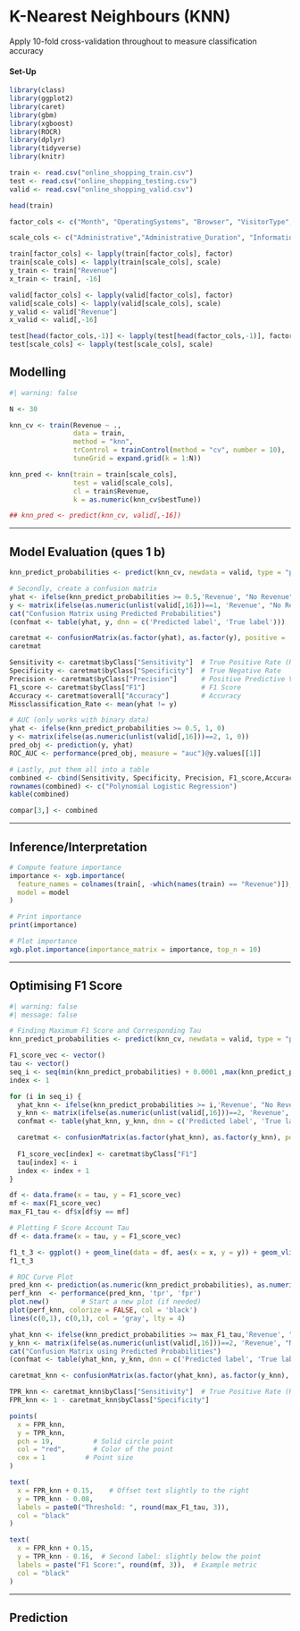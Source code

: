 # K-Nearest Neighbours (KNN)

Apply 10-fold cross-validation throughout to measure classification accuracy

#### Set-Up

```r
library(class)
library(ggplot2)
library(caret)
library(gbm)
library(xgboost)
library(ROCR)
library(dplyr)
library(tidyverse)
library(knitr)

train <- read.csv("online_shopping_train.csv")
test <- read.csv("online_shopping_testing.csv")
valid <- read.csv("online_shopping_valid.csv")

head(train)

factor_cols <- c("Month", "OperatingSystems", "Browser", "VisitorType", "Weekend", "Revenue")

scale_cols <- c("Administrative","Administrative_Duration", "Informational", "Informational_Duration","ProductRelated","SpecialDay", "ProductRelated_Duration","BounceRates", "ExitRates", "PageValues")

train[factor_cols] <- lapply(train[factor_cols], factor)
train[scale_cols] <- lapply(train[scale_cols], scale)
y_train <- train["Revenue"]
x_train <- train[, -16]

valid[factor_cols] <- lapply(valid[factor_cols], factor)
valid[scale_cols] <- lapply(valid[scale_cols], scale)
y_valid <- valid["Revenue"]
x_valid <- valid[,-16]

test[head(factor_cols,-1)] <- lapply(test[head(factor_cols,-1)], factor)
test[scale_cols] <- lapply(test[scale_cols], scale)
```

## Modelling

```r
#| warning: false

N <- 30

knn_cv <- train(Revenue ~ ., 
                data = train,
                method = "knn",
                trControl = trainControl(method = "cv", number = 10),
                tuneGrid = expand.grid(k = 1:N))

knn_pred <- knn(train = train[scale_cols],
                test = valid[scale_cols],
                cl = train$Revenue,
                k = as.numeric(knn_cv$bestTune))

## knn_pred <- predict(knn_cv, valid[,-16])


```

------------------------------------------------------------------------

\newpage

## Model Evaluation (ques 1 b)
```r
knn_predict_probabilities <- predict(knn_cv, newdata = valid, type = "prob")[, "1"]

# Secondly, create a confusion matrix
yhat <- ifelse(knn_predict_probabilities >= 0.5,'Revenue', "No Revenue")
y <- matrix(ifelse(as.numeric(unlist(valid[,16]))==1, 'Revenue', "No Revenue"))
cat("Confusion Matrix using Predicted Probabilities")
(confmat <- table(yhat, y, dnn = c('Predicted label', 'True label')))

caretmat <- confusionMatrix(as.factor(yhat), as.factor(y), positive = 'Revenue')
caretmat 

Sensitivity <- caretmat$byClass["Sensitivity"]  # True Positive Rate (Recall)
Specificity <- caretmat$byClass["Specificity"]  # True Negative Rate
Precision <- caretmat$byClass["Precision"]      # Positive Predictive Value
F1_score <- caretmat$byClass["F1"]              # F1 Score
Accuracy <- caretmat$overall["Accuracy"]        # Accuracy
Missclassification_Rate <- mean(yhat != y)

# AUC (only works with binary data)
yhat <- ifelse(knn_predict_probabilities >= 0.5, 1, 0)
y <- matrix(ifelse(as.numeric(unlist(valid[,16]))==2, 1, 0))
pred_obj <- prediction(y, yhat)
ROC_AUC <- performance(pred_obj, measure = "auc")@y.values[[1]]

# Lastly, put them all into a table
combined <- cbind(Sensitivity, Specificity, Precision, F1_score,Accuracy, Missclassification_Rate, ROC_AUC)
rownames(combined) <- c("Polynomial Logistic Regression")
kable(combined)

compar[3,] <- combined
```

------------------------------------------------------------------------


\newpage

## Inference/Interpretation

```r
# Compute feature importance
importance <- xgb.importance(
  feature_names = colnames(train[, -which(names(train) == "Revenue")]),
  model = model
)

# Print importance
print(importance)

# Plot importance
xgb.plot.importance(importance_matrix = importance, top_n = 10)
```

------------------------------------------------------------------------

\newpage

## Optimising F1 Score

```r
#| warning: false
#| message: false

# Finding Maximum F1 Score and Corresponding Tau
knn_predict_probabilities <- predict(knn_cv, newdata = valid, type = "prob")[, "1"]

F1_score_vec <- vector()
tau <- vector()
seq_i <- seq(min(knn_predict_probabilities) + 0.0001 ,max(knn_predict_probabilities) - 0.0001,length = 1000)
index <- 1

for (i in seq_i) {
  yhat_knn <- ifelse(knn_predict_probabilities >= i,'Revenue', "No Revenue")
  y_knn <- matrix(ifelse(as.numeric(unlist(valid[,16]))==2, 'Revenue', "No Revenue"))
  confmat <- table(yhat_knn, y_knn, dnn = c('Predicted label', 'True label'))

  caretmat <- confusionMatrix(as.factor(yhat_knn), as.factor(y_knn), positive = 'Revenue')
   
  F1_score_vec[index] <- caretmat$byClass["F1"]
  tau[index] <- i
  index <- index + 1
}

df <- data.frame(x = tau, y = F1_score_vec)
mf <- max(F1_score_vec)
max_F1_tau <- df$x[df$y == mf]

# Plotting F Score Account Tau
df <- data.frame(x = tau, y = F1_score_vec)

f1_t_3 <- ggplot() + geom_line(data = df, aes(x = x, y = y)) + geom_vline(xintercept = max_F1_tau, color = "red", linetype = "dashed") + theme_minimal() + labs(x = "Tau", y = "F1 Score", title = "F1 Score Against Different Desician Rule Thresholds (Tau) for a KNN Model")
f1_t_3

# ROC Curve Plot
pred_knn <- prediction(as.numeric(knn_predict_probabilities), as.numeric(valid[,16]))
perf_knn  <- performance(pred_knn, 'tpr', 'fpr')
plot.new()        # Start a new plot (if needed)
plot(perf_knn, colorize = FALSE, col = 'black')
lines(c(0,1), c(0,1), col = 'gray', lty = 4)

yhat_knn <- ifelse(knn_predict_probabilities >= max_F1_tau,'Revenue', "No Revenue")
y_knn <- matrix(ifelse(as.numeric(unlist(valid[,16]))==2, 'Revenue', "No Revenue"))
cat("Confusion Matrix using Predicted Probabilities")
(confmat <- table(yhat_knn, y_knn, dnn = c('Predicted label', 'True label')))

caretmat_knn <- confusionMatrix(as.factor(yhat_knn), as.factor(y_knn), positive = 'Revenue')

TPR_knn <- caretmat_knn$byClass["Sensitivity"]  # True Positive Rate (Recall)
FPR_knn <- 1 - caretmat_knn$byClass["Specificity"]

points(
  x = FPR_knn, 
  y = TPR_knn,
  pch = 19,          # Solid circle point
  col = "red",       # Color of the point
  cex = 1          # Point size
)

text(
  x = FPR_knn + 0.15,    # Offset text slightly to the right
  y = TPR_knn - 0.08, 
  labels = paste0("Threshold: ", round(max_F1_tau, 3)), 
  col = "black"
)

text(
  x = FPR_knn + 0.15,
  y = TPR_knn - 0.16,  # Second label: slightly below the point
  labels = paste("F1 Score:", round(mf, 3)),  # Example metric
  col = "black"
)
```
------------------------------------------------------------------------

\newpage

## Prediction

```r

```
